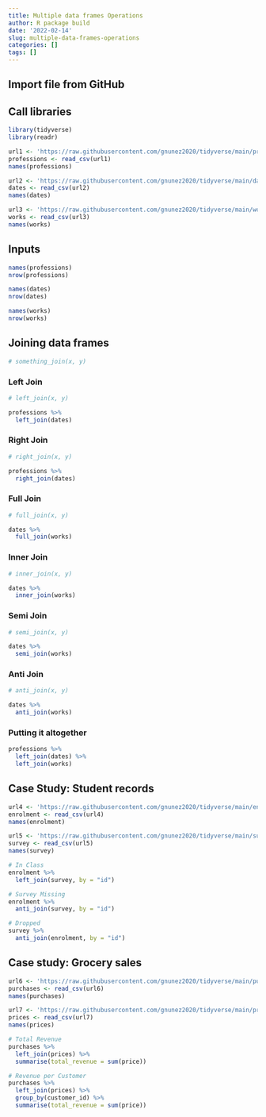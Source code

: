 ```yaml
---
title: Multiple data frames Operations
author: R package build
date: '2022-02-14'
slug: multiple-data-frames-operations
categories: []
tags: []
---
```

## Import file from GitHub

## Call libraries
```r
library(tidyverse)
library(readr)
```

```r
url1 <- 'https://raw.githubusercontent.com/gnunez2020/tidyverse/main/professions.csv'
professions <- read_csv(url1)
names(professions)
```

```r
url2 <- 'https://raw.githubusercontent.com/gnunez2020/tidyverse/main/dates.csv'
dates <- read_csv(url2)
names(dates)
```

```r
url3 <- 'https://raw.githubusercontent.com/gnunez2020/tidyverse/main/works.csv'
works <- read_csv(url3)
names(works)
```



## Inputs

```r
names(professions)
nrow(professions)
```

```r
names(dates)
nrow(dates)
```

```r
names(works)
nrow(works)
```

## Joining data frames

```r
# something_join(x, y)
```

### Left Join

```r
# left_join(x, y)
```

```r
professions %>%
  left_join(dates)
```

### Right Join

```r
# right_join(x, y)
```

```r
professions %>%
  right_join(dates)
```

### Full Join

```r
# full_join(x, y)
```

```r
dates %>%
  full_join(works)
```

### Inner Join

```r
# inner_join(x, y)
```

```r
dates %>%
  inner_join(works)
```

### Semi Join

```r
# semi_join(x, y)
```

```r
dates %>%
  semi_join(works)
```

### Anti Join

```r
# anti_join(x, y)
```

```r
dates %>%
  anti_join(works)
```

### Putting it altogether

```r
professions %>%
  left_join(dates) %>%
  left_join(works)
```

## Case Study: Student records
```r
url4 <- 'https://raw.githubusercontent.com/gnunez2020/tidyverse/main/enrolment.csv'
enrolment <- read_csv(url4)
names(enrolment)
```

```r
url5 <- 'https://raw.githubusercontent.com/gnunez2020/tidyverse/main/survey.csv'
survey <- read_csv(url5)
names(survey)
```

```r
# In Class
enrolment %>% 
  left_join(survey, by = "id")
```

```r
# Survey Missing
enrolment %>% 
  anti_join(survey, by = "id")
```

```r
# Dropped
survey %>% 
  anti_join(enrolment, by = "id")
```

## Case study: Grocery sales

```r
url6 <- 'https://raw.githubusercontent.com/gnunez2020/tidyverse/main/purchases.csv'
purchases <- read_csv(url6)
names(purchases)
```

```r
url7 <- 'https://raw.githubusercontent.com/gnunez2020/tidyverse/main/prices.csv'
prices <- read_csv(url7)
names(prices)
```

```r
# Total Revenue
purchases %>% 
  left_join(prices) %>%
  summarise(total_revenue = sum(price))
```

```r
# Revenue per Customer
purchases %>% 
  left_join(prices) %>%
  group_by(customer_id) %>%
  summarise(total_revenue = sum(price))
```


